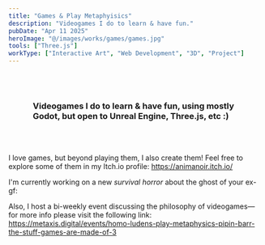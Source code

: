 ```yaml
---
title: "Games & Play Metaphyisics"
description: "Videogames I do to learn & have fun."
pubDate: "Apr 11 2025"
heroImage: "@/images/works/games/games.jpg"
tools: ["Three.js"]
workType: ["Interactive Art", "Web Development", "3D", "Project"]
---
```




<h3 style="padding: 3rem;">Videogames I do to learn & have fun, using mostly Godot, but open to Unreal Engine, Three.js, etc :)</h3>


I love games, but beyond playing them, I also create them! Feel free to explore some of them in my Itch.io profile: https://animanoir.itch.io/



I'm currently working on a new *survival horror* about the ghost of your ex-gf:

<YouTube id="https://www.youtube.com/watch?v=nlKwFpP5gKI" />

Also, I host a bi-weekly event discussing the philosophy of videogames—for more info please visit the following link: https://metaxis.digital/events/homo-ludens-play-metaphysics-pipin-barr-the-stuff-games-are-made-of-3


